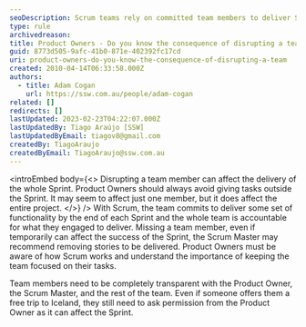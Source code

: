 ```yaml
---
seoDescription: Scrum teams rely on committed team members to deliver Sprint goals; disrupting one member can impact the entire project.
type: rule
archivedreason:
title: Product Owners - Do you know the consequence of disrupting a team?
guid: 8773d505-9afc-41b0-871e-402392fc17cd
uri: product-owners-do-you-know-the-consequence-of-disrupting-a-team
created: 2010-04-14T06:33:58.000Z
authors:
  - title: Adam Cogan
    url: https://ssw.com.au/people/adam-cogan
related: []
redirects: []
lastUpdated: 2023-02-23T04:22:07.000Z
lastUpdatedBy: Tiago Araújo [SSW]
lastUpdatedByEmail: tiagov8@gmail.com
createdBy: TiagoAraujo
createdByEmail: TiagoAraujo@ssw.com.au
---
```


<introEmbed
  body={<>
Disrupting a team member can affect the delivery of the whole Sprint. Product Owners should always avoid giving tasks outside the Sprint. It may seem to affect just one member, but it does affect the entire project.
  </>}
/>
With Scrum, the team commits to deliver some set of functionality by the end of each Sprint and the whole team is accountable for what they engaged to deliver. Missing a team member, even if temporarily can affect the success of the Sprint, the Scrum Master may recommend removing stories to be delivered. Product Owners must be aware of how Scrum works and understand the importance of keeping the team focused on their tasks.

Team members need to be completely transparent with the Product Owner, the Scrum Master, and the rest of the team. Even if someone offers them a free trip to Iceland, they still need to ask permission from the Product Owner as it can affect the Sprint.
